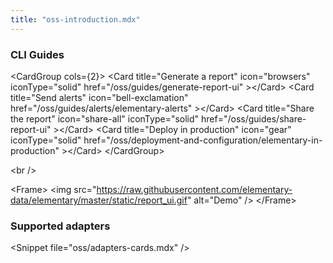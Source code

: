 ```yaml
---
title: "oss-introduction.mdx"
---
```


### CLI Guides

&lt;CardGroup cols={2}&gt;
  &lt;Card
    title="Generate a report"
    icon="browsers"
    iconType="solid"
    href="/oss/guides/generate-report-ui"
  &gt;&lt;/Card&gt;
  &lt;Card
    title="Send alerts"
    icon="bell-exclamation"
    href="/oss/guides/alerts/elementary-alerts"
  &gt;&lt;/Card&gt;
  &lt;Card
    title="Share the report"
    icon="share-all"
    iconType="solid"
    href="/oss/guides/share-report-ui"
  &gt;&lt;/Card&gt;
  &lt;Card
    title="Deploy in production"
    icon="gear"
    iconType="solid"
    href="/oss/deployment-and-configuration/elementary-in-production"
  &gt;&lt;/Card&gt;
&lt;/CardGroup&gt;

&lt;br /&gt;

&lt;Frame&gt;
  &lt;img
    src="https://raw.githubusercontent.com/elementary-data/elementary/master/static/report_ui.gif"
    alt="Demo"
  /&gt;
&lt;/Frame&gt;

### Supported adapters

&lt;Snippet file="oss/adapters-cards.mdx" /&gt;
